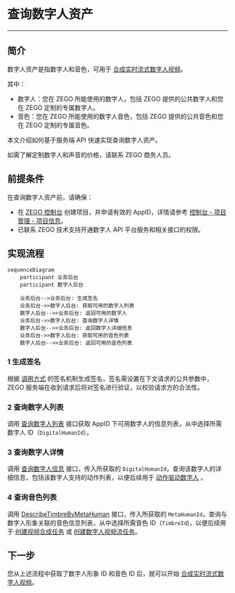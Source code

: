 # 查询数字人资产

- - -

## 简介

数字人资产是指数字人和音色，可用于 [合成实时流式数字人视频](./digital-human-livestreaming.mdx)。

其中：
- 数字人：您在 ZEGO 所能使用的数字人，包括 ZEGO 提供的公共数字人和您在 ZEGO 定制的专属数字人。
- 音色：您在 ZEGO 所能使用的数字人音色，包括 ZEGO 提供的公共音色和您在 ZEGO 定制的专属音色。

本文介绍如何基于服务端 API 快速实现查询数字人资产。

<Note title="说明">
如需了解定制数字人和声音的价格，请联系 ZEGO 商务人员。
</Note>

## 前提条件

在查询数字人资产前，请确保：
- 在 [ZEGO 控制台](https://console.zego.im) 创建项目，并申请有效的 AppID，详情请参考 [控制台 - 项目管理 - 项目信息](#12107)。
- 已联系 ZEGO 技术支持开通数字人 API 平台服务和相关接口的权限。

## 实现流程

```mermaid
sequenceDiagram
    participant 业务后台
    participant 数字人后台

    业务后台-->业务后台: 生成签名
    业务后台->>数字人后台: 获取可用的数字人列表
    数字人后台-->>业务后台: 返回可用的数字人
    业务后台->>数字人后台: 查询数字人详情
    数字人后台-->>业务后台: 返回数字人详细信息
    业务后台->>数字人后台: 获取可用的音色列表
    数字人后台-->>业务后台: 返回可用的音色列表
```

### 1 生成签名

根据 [调用方式](./../server-apis/accessing-server-apis.mdx#签名机制) 的签名机制生成签名，签名需设置在下文请求的公共参数中，ZEGO 服务端在收到请求后将对签名进行验证，以校验请求方的合法性。

### 2 查询数字人列表

调用 [查询数字人列表](./../server-apis/digital-human-management/get-digital-human-list.mdx) 接口获取 AppID 下可用数字人的信息列表，从中选择所需数字人 ID（`DigitalHumanId`）。

### 3 查询数字人详情

调用 [查询数字人信息](./../server-apis/digital-human-management/get-digital-human-info.mdx) 接口，传入所获取的 `DigitalHumanId`，查询该数字人的详细信息，包括该数字人支持的动作列表，以便后续用于 [动作驱动数字人](./../server-apis/digital-human-streaming/do-action.mdx) 。

### 4 查询音色列表

调用 [DescribeTimbreByMetaHuman](#18540) 接口，传入所获取的 `MetaHumanId`，查询与数字人形象关联的音色信息列表，从中选择所需音色 ID（`TimbreId`)，以便后续用于 [创建视频合成任务](#18546) 或 [创建数字人视频流任务](#18552)。

## 下一步

您从上述流程中获取了数字人形象 ID 和音色 ID 后，就可以开始 [合成实时流式数字人视频](./digital-human-livestreaming.mdx)。

